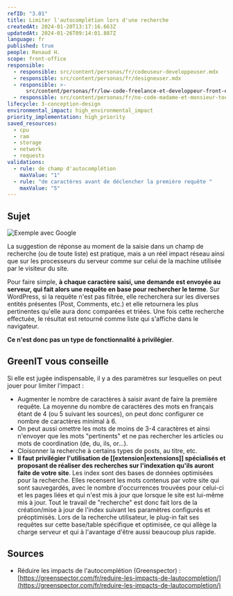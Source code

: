 ```yaml
---
refID: "3.01"
title: Limiter l'autocomplétion lors d'une recherche
createdAt: 2024-01-20T13:17:16.663Z
updatedAt: 2024-01-26T09:14:01.887Z
language: fr
published: true
people: Renaud H.
scope: front-office
responsible:
  - responsible: src/content/personas/fr/codeuseur-developpeuser.mdx
  - responsible: src/content/personas/fr/designeuser.mdx
  - responsible: >-
      src/content/personas/fr/low-code-freelance-et-developpeur-front-end-d-agences.mdx
  - responsible: src/content/personas/fr/no-code-madame-et-monsieur-tout-le-monde.mdx
lifecycle: 3-conception-design
environmental_impact: high_environmental_impact
priority_implementation: high_priority
saved_resources:
  - cpu
  - ram
  - storage
  - network
  - requests
validations:
  - rule: de champ d'autocomplétion
    maxValue: "1"
  - rule: "de caractères avant de déclencher la première requête "
    maxValue: "5"
---
```


## Sujet

![Exemple avec Google](/src/assets/fiches/3.01/pict1.png)

La suggestion de réponse au moment de la saisie dans un champ de recherche (ou de toute liste) est pratique, mais a un réel impact réseau ainsi que sur les processeurs du serveur comme sur celui de la machine utilisée par le visiteur du site.

Pour faire simple, **à chaque caractère saisi, une demande est envoyée au serveur, qui fait alors une requête en base pour rechercher le terme**. Sur WordPress, si la requête n'est pas filtrée, elle recherchera sur les diverses entités présentes (Post, Comments, etc.) et elle retournera les plus pertinentes qu'elle aura donc comparées et triées. Une fois cette recherche effectuée, le résultat est retourné comme liste qui s'affiche dans le navigateur.

**Ce n'est donc pas un type de fonctionnalité à privilégier**.

## GreenIT vous conseille

Si elle est jugée indispensable, il y a des paramètres sur lesquelles on peut jouer pour limiter l'impact :

- Augmenter le nombre de caractères à saisir avant de faire la première requête. La moyenne du nombre de caractères des mots en français étant de 4 (ou 5 suivant les sources), on peut donc configurer ce nombre de caractères minimal à 6.
- On peut aussi omettre les mots de moins de 3-4 caractères et ainsi n'envoyer que les mots "pertinents" et ne pas rechercher les articles ou mots de coordination (de, du, ils, or...).
- Cloisonner la recherche à certains types de posts, au titre, etc.
- **Il faut privilégier l'utilisation de \[\[extension|extensions]] spécialisés et proposant de réaliser des recherches sur l'indexation qu'ils auront faite de votre site**. Les index sont des bases de données optimisées pour la recherche. Elles recensent les mots contenus par votre site qui sont sauvegardés, avec le nombre d'occurrences trouvées pour celui-ci et les pages liées et qui n'est mis à jour que lorsque le site est lui-même mis à jour. Tout le travail de "recherche" est donc fait lors de la création/mise à jour de l'index suivant les paramètres configurés et préoptimisés. Lors de la recherche utilisateur, le plug-in fait ses requêtes sur cette base/table spécifique et optimisée, ce qui allège la charge serveur et qui à l'avantage d'être aussi beaucoup plus rapide.

## Sources

- Réduire les impacts de l'autocomplétion (Greenspector) : [https://greenspector.com/fr/reduire-les-impacts-de-lautocompletion/](https://greenspector.com/fr/reduire-les-impacts-de-lautocompletion/)
